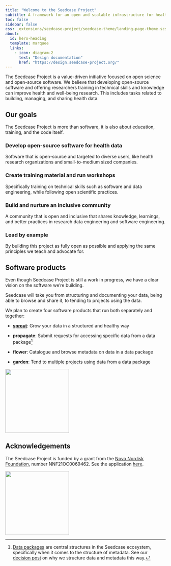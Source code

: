 ```yaml
---
title: "Welcome to the Seedcase Project"
subtitle: A framework for an open and scalable infrastructure for health data
toc: false
sidebar: false
css: _extensions/seedcase-project/seedcase-theme/landing-page-theme.scss
about:
  id: hero-heading
  template: marquee
  links:
    - icon: diagram-2
      text: "Design documentation"
      href: "https://design.seedcase-project.org/"
---
```


::: {#hero-heading}
The Seedcase Project is a value-driven initiative focused on open
science and open-source software. We believe that developing open-source
software and offering researchers training in technical skills and
knowledge can improve health and well-being research. This includes
tasks related to building, managing, and sharing health data.
:::

## Our goals

The Seedcase Project is more than software, it is also about education,
training, and the code itself.

::::::: {.grid .wider-grid}
::: {.g-col-6 .g-col-md-3 .landing-page-card}
### Develop open-source software for health data

Software that is open-source and targeted to diverse users, like health
research organizations and small-to-medium sized companies.
:::

::: {.g-col-6 .g-col-md-3 .landing-page-card}
### Create training material and run workshops

Specifically training on technical skills such as software and data
engineering, while following open scientific practices.
:::

::: {.g-col-6 .g-col-md-3 .landing-page-card}
### Build and nurture an inclusive community

A community that is open and inclusive that shares knowledge, learnings,
and better practices in research data engineering and software
engineering.
:::

::: {.g-col-6 .g-col-md-3 .landing-page-card}
### Lead by example

By building this project as fully open as possible and applying the same
principles we teach and advocate for.
:::
:::::::

<!-- TODO: List overview of purposes/principles here? -->

::::::: full-width-banner
## Software products

::::: grid
::: g-col-8
Even though Seedcase Project is still a work in progress, we have a
clear vision on the software we’re building.

Seedcase will take you from structuring and documenting your data, being
able to browse and share it, to tending to projects using the data.

We plan to create four software products that run both separately and
together:

-   [**sprout**](https://github.com/seedcase-project/seedcase-sprout):
    Grow your data in a structured and healthy way

-   **propagate**: Submit requests for accessing specific data from a
    data package[^1]

-   **flower**: Catalogue and browse metadata on data in a data package

-   **garden**: Tend to multiple projects using data from a data package
:::

::: g-col-4
![](_extensions/seedcase-project/seedcase-theme/logos/software-product-logos.svg){fig-alt="The logos of the Seedcase software products."
fig-align="right" width="200px"}
:::
:::::
::::::

[^1]: [Data packages](https://datapackage.org/) are central structures
    in the Seedcase ecosystem, specifically when it comes to the
    structure of metadata. See our [decision
    post](https://decisions.seedcase-project.org/why-frictionless-data/)
    on why we structure data and metadata this way.

## Acknowledgements {#acknowledgements}

::::: {layout="[60, 40]"}
::: {#acknowledgements-left}
The Seedcase Project is funded by a grant from the [Novo Nordisk
Foundation](https://novonordiskfonden.dk/en/), number NNF21OC0069462.
See the application
[here](https://seedcase-project.org/about/history/nnf-application).
:::

::: {#acknowledgements-right}
![](_extensions/seedcase-project/seedcase-theme/logos/nnf-logo.png){fig-alt="The Novo Nordisk Foundation logo"
width="200px"}
:::
:::::
